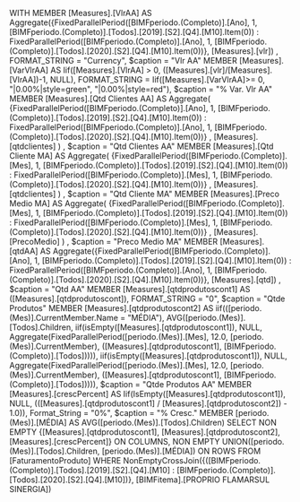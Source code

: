 WITH
MEMBER [Measures].[VlrAA] AS
       Aggregate({FixedParallelPeriod([BIMFperiodo.(Completo)].[Ano], 1, [BIMFperiodo.(Completo)].[Todos].[2019].[S2].[Q4].[M10].Item(0)) : FixedParallelPeriod([BIMFperiodo.(Completo)].[Ano], 1, [BIMFperiodo.(Completo)].[Todos].[2020].[S2].[Q4].[M10].Item(0))}, [Measures].[vlr])
, FORMAT_STRING = "Currency", $caption = "Vlr AA"
MEMBER [Measures].[VarVlrAA] AS
    Iif([Measures].[VlrAA] > 0, ([Measures].[vlr]/[Measures].[VlrAA])-1, NULL), FORMAT_STRING = Iif([Measures].[VarVlrAA]>= 0, "|0.00%|style=green", "|0.00%|style=red"), $caption = "% Var. Vlr AA"
MEMBER [Measures].[Qtd Clientes AA] AS
        Aggregate(
        {FixedParallelPeriod([BIMFperiodo.(Completo)].[Ano], 1, [BIMFperiodo.(Completo)].[Todos].[2019].[S2].[Q4].[M10].Item(0)) : FixedParallelPeriod([BIMFperiodo.(Completo)].[Ano], 1, [BIMFperiodo.(Completo)].[Todos].[2020].[S2].[Q4].[M10].Item(0))}
        , [Measures].[qtdclientes]
    )
, $caption = "Qtd Clientes AA"
MEMBER [Measures].[Qtd Cliente MA] AS
        Aggregate(
        {FixedParallelPeriod([BIMFperiodo.(Completo)].[Mes], 1, [BIMFperiodo.(Completo)].[Todos].[2019].[S2].[Q4].[M10].Item(0)) : FixedParallelPeriod([BIMFperiodo.(Completo)].[Mes], 1, [BIMFperiodo.(Completo)].[Todos].[2020].[S2].[Q4].[M10].Item(0))}
        , [Measures].[qtdclientes]
    )
, $caption = "Qtd Cliente MA"
MEMBER [Measures].[Preco Medio MA] AS
        Aggregate(
        {FixedParallelPeriod([BIMFperiodo.(Completo)].[Mes], 1, [BIMFperiodo.(Completo)].[Todos].[2019].[S2].[Q4].[M10].Item(0)) : FixedParallelPeriod([BIMFperiodo.(Completo)].[Mes], 1, [BIMFperiodo.(Completo)].[Todos].[2020].[S2].[Q4].[M10].Item(0))}
        , [Measures].[PrecoMedio]
    )
, $caption = "Preco Medio MA"
MEMBER [Measures].[qtdAA] AS
       Aggregate({FixedParallelPeriod([BIMFperiodo.(Completo)].[Ano], 1, [BIMFperiodo.(Completo)].[Todos].[2019].[S2].[Q4].[M10].Item(0)) : FixedParallelPeriod([BIMFperiodo.(Completo)].[Ano], 1, [BIMFperiodo.(Completo)].[Todos].[2020].[S2].[Q4].[M10].Item(0))}, [Measures].[qtd])
, $caption = "Qtd AA"
MEMBER [Measures].[qtdprodutoscont1] AS
    ([Measures].[qtdprodutoscont]), FORMAT_STRING = "0", $caption = "Qtde Produtos"
MEMBER [Measures].[qtdprodutoscont2] AS
    iif(([periodo.(Mes)].CurrentMember.Name = "MÉDIA"), AVG([periodo.(Mes)].[Todos].Children, iif(isEmpty([Measures].[qtdprodutoscont1]), NULL, Aggregate(FixedParallelPeriod([periodo.(Mes)].[Mes], 12.0, [periodo.(Mes)].CurrentMember), ([Measures].[qtdprodutoscont1], [BIMFperiodo.(Completo)].[Todos])))), iif(isEmpty([Measures].[qtdprodutoscont1]), NULL, Aggregate(FixedParallelPeriod([periodo.(Mes)].[Mes], 12.0, [periodo.(Mes)].CurrentMember), ([Measures].[qtdprodutoscont1], [BIMFperiodo.(Completo)].[Todos])))), $caption = "Qtde Produtos AA"
MEMBER [Measures].[crescPercent] AS
    Iif(IsEmpty([Measures].[qtdprodutoscont1]), NULL, (([Measures].[qtdprodutoscont1] / [Measures].[qtdprodutoscont2]) - 1.0)), Format_String = "0%", $caption = "% Cresc."
MEMBER [periodo.(Mes)].[MÉDIA] AS
    AVG([periodo.(Mes)].[Todos].Children)
SELECT
NON EMPTY {[Measures].[qtdprodutoscont1], [Measures].[qtdprodutoscont2], [Measures].[crescPercent]} ON COLUMNS,
NON EMPTY UNION([periodo.(Mes)].[Todos].Children, [periodo.(Mes)].[MÉDIA]) ON ROWS
FROM [FaturamentoProduto]
WHERE NonEmptyCrossJoin({([BIMFperiodo.(Completo)].[Todos].[2019].[S2].[Q4].[M10] : [BIMFperiodo.(Completo)].[Todos].[2020].[S2].[Q4].[M10])}, [BIMFitema].[PROPRIO FLAMARSUL SINERGIA])
